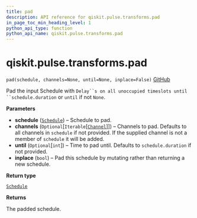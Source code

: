 ```yaml
---
title: pad
description: API reference for qiskit.pulse.transforms.pad
in_page_toc_min_heading_level: 1
python_api_type: function
python_api_name: qiskit.pulse.transforms.pad
---
```


# qiskit.pulse.transforms.pad

<span id="qiskit.pulse.transforms.pad" />

`pad(schedule, channels=None, until=None, inplace=False)` [GitHub](https://github.com/qiskit/qiskit/tree/stable/0.21/qiskit/pulse/transforms/canonicalization.py "view source code")

Pad the input Schedule with `Delay``s on all unoccupied timeslots until ``schedule.duration` or `until` if not `None`.

**Parameters**

*   **schedule** ([`Schedule`](qiskit.pulse.Schedule "qiskit.pulse.schedule.Schedule")) – Schedule to pad.
*   **channels** (`Optional`\[`Iterable`\[[`Channel`](pulse#qiskit.pulse.channels.Channel "qiskit.pulse.channels.Channel")]]) – Channels to pad. Defaults to all channels in `schedule` if not provided. If the supplied channel is not a member of `schedule` it will be added.
*   **until** (`Optional`\[`int`]) – Time to pad until. Defaults to `schedule.duration` if not provided.
*   **inplace** (`bool`) – Pad this schedule by mutating rather than returning a new schedule.

**Return type**

[`Schedule`](qiskit.pulse.Schedule "qiskit.pulse.schedule.Schedule")

**Returns**

The padded schedule.

